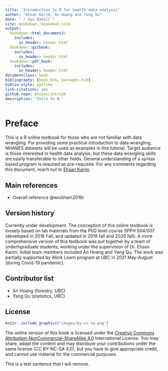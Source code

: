 ```yaml
--- 
title: "Introduction to R for health data analysis"
author: "Ehsan Karim, An Hoang and Yang Qu"
date: "`r Sys.Date()`"
site: bookdown::bookdown_site
output:
  bookdown::html_document2:
    includes:
      in_header: header.html
  bookdown::gitbook:
    includes:
      in_header: header.html
  bookdown::pdf_book:
    includes:
      in_header: header.html
documentclass: book
bibliography: [book.bib, packages.bib]
biblio-style: apalike
link-citations: yes
github-repo: ehsanx/intro2R
description: "Intro to R."
---
```


# Preface {-}

This is a R online textbook for those who are not familiar with data wrangling. For providing some practical introduction to data wrangling, NHANES datasets will be used as examples in this tutorial. Target audience is those interested in health data analysis, but these data wrangling skills are easily transferable to other fields. General understanding of a syntax based program is required as pre-requisite. For any comments regarding this document, reach out to [Ehsan Karim](http://ehsank.com/).

## Main references {-}

- Overall reference @wickham2016r

## Version history {-}

Currently under development. The conception of this online textbook is loosely based on lab materials from the PhD level course SPPH 504/007 (developed in 2018 Fall, and updated in 2019 fall and 2020 fall). A more comprehensive version of this textbook was put together by a team of underhgraduate students, working under the supervision of Dr. Ehsan Karim. Initial team members included An Hoang and Yang Qu. The work was partially supported by Work Learn program at UBC in 2021 May-August (during Covid-19 pandemic). 

## Contributor list {-}

- An Hoang (forestry, UBC)
- Yang Qu (statistics, UBC)

## License {-}

```r
knitr::include_graphics("images/by-nc-sa.png")
```

The online version of this book is licensed under the [Creative Commons Attribution-NonCommercial-ShareAlike 4.0](https://creativecommons.org/licenses/by-nc-sa/4.0/) International License. You may share, adapt the content and may distribute your contributions under the same license (CC BY-NC-SA 4.0), but you have to give appropriate credit, and cannot use material for the commercial purposes.

This is a test sentence that I will remove.




